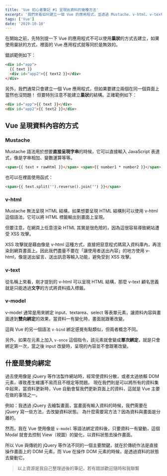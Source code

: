 ```yaml
---
title: 'Vue 初心者筆記 #1 呈現出資料的幾種方法'
excerpt: '我們來看如何建立一個 Vue 的應用程式，並透過 Mustache、v-html、v-text、v-model 等幾種不同的語法，將資料呈現到畫面上。'
tags: ['Vue']
date: '2019-10-10'
---
```


在開始之前，先特別提一下 Vue 的應用程式不可以使用**巢狀**的方式去建立，如果使用巢狀的方式，裡面的 Vue 應用程式就等同於是無效的。

錯誤範例如下：

```html
<div id="app">
  {{ text }}
  <div id="app2">{{ text2 }}</div>
</div>
```

另外，我們通常只會建立一個 Vue 應用程式，但如果要建立兩個在同一個頁面上當然也沒問題！
但要特別注意不能建立**巢狀**的結構。正確範例如下：

```html
<div id="app">{{ text }}</div>
<div id="app2">{{ text2 }}</div>
```

## Vue 呈現資料內容的方式

### Mustache

Mustache 語法用於想要**直接呈現字串**的時候，它可以直接輸入 JavaScript 表達式，像是字串相加、變數運算等等。

```html
<span>{{ text + rawHtml }}</span> <span>{{ number1 * number2 }}</span>
```

也可以在裡面使用函式：

```html
<span>{{ text.split('').reverse().join('') }}</span>
```

### v-html

Mustache 無法呈現 HTML 結構，如果想要呈現 HTML 結構則可以使用 v-html 這個語法，它可以將 HTML 標籤輸出到畫面上呈現。

但要注意，在網頁上任意渲染 HTML 其實是很危險的，因為這很容易導致網站遭受 XSS 攻擊。

XSS 攻擊就是藉由像是 v-html 這種方式，直接把惡意程式碼寫入資料庫內，再渲染到網頁畫面上。因此我們盡量不要在「讓使用者送出內容」的地方使用 v-html，像是送出留言、送出訊息等輸入功能，避免受到 XSS 攻擊。

### v-text

從名稱上來看，剛才提到的 v-html 可以呈現 HTML 結構，那麼 v-text 顧名思義就是只能透過**文字**的方式將資料插入標籤。

### v-model

v-model 通常是用來綁定 input、textarea、select 等表單元素，讓資料內容與畫面達到**雙向綁定**的效果，當資料一有變化時，畫面就跟著改變。

這與 Vue 的另一個語法 `v-bind` 綁定感覺有點類似，但兩者概念不同。

另外，如果在元素上加入 `v-once` 這個指令，該元素就會變成**單次綁定**，就是只會綁定第一次，當之後 input 改變時，呈現的內容並不會跟著改變。

## 什麼是雙向綁定

過去使用像是 jQuery 等作法製作網站時，經常使資料分散，或者太過依賴 DOM 元素，導致產生維護不易而且不穩定等問題。
現在我們則是可以將所有的資料集中起來，當資料更新時，Vue 自動會幫我們更新頁面上的資料，這就是 Vue 主要在做的事情之一。

例如：我透過 jQuery 去繪製畫面，當畫面有輸入資料的時候，我們需要在 jQuery 寫一些方法，去改變資料狀態。
為什麼需要寫方法？因為資料與畫面是分離的。

然而，我在 Vue 使用像是 `v-model` 等語法綁定資料後，只要資料一有變動，這個 Modal 就會去控制 View（視圖）的變化，以資料狀態去操作畫面。

所以 Vue 與傳統的 jQuery 等作法不同的一個主要關鍵，就在於傳統作法是直接操作畫面上的 DOM 元素，而 Vue 在操作 DOM 元素的時候，是透過資料的狀態去變動它。

> 以上資源是我自己整理過後的筆記，若有錯誤歡迎隨時和我聯繫
